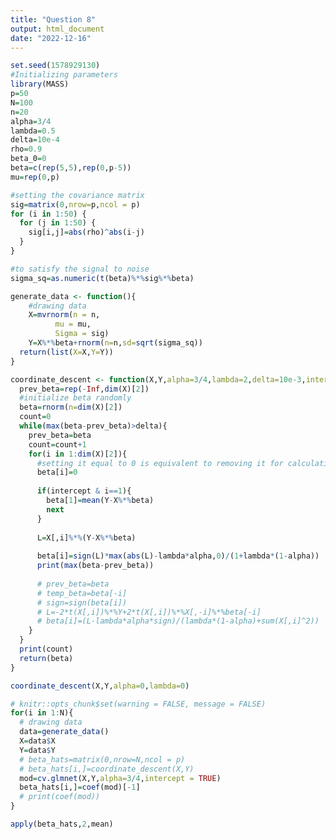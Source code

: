 ```yaml
---
title: "Question 8"
output: html_document
date: "2022-12-16"
---
```


```r
set.seed(1578929130)
#Initializing parameters
library(MASS)
p=50
N=100
n=20
alpha=3/4
lambda=0.5
delta=10e-4
rho=0.9
beta_0=0
beta=c(rep(5,5),rep(0,p-5))
mu=rep(0,p)

#setting the covariance matrix
sig=matrix(0,nrow=p,ncol = p)
for (i in 1:50) {
  for (j in 1:50) {
    sig[i,j]=abs(rho)^abs(i-j)
  }
}

#to satisfy the signal to noise
sigma_sq=as.numeric(t(beta)%*%sig%*%beta)
```

```r
generate_data <- function(){
    #drawing data
    X=mvrnorm(n = n,
          mu = mu, 
          Sigma = sig)
    Y=X%*%beta+rnorm(n=n,sd=sqrt(sigma_sq))
  return(list(X=X,Y=Y))
}
```


```r
coordinate_descent <- function(X,Y,alpha=3/4,lambda=2,delta=10e-3,intercept=F){
  prev_beta=rep(-Inf,dim(X)[2])
  #initialize beta randomly
  beta=rnorm(n=dim(X)[2])
  count=0
  while(max(beta-prev_beta)>delta){
    prev_beta=beta
    count=count+1
    for(i in 1:dim(X)[2]){
      #setting it equal to 0 is equivalent to removing it for calculations.
      beta[i]=0
      
      if(intercept & i==1){
        beta[1]=mean(Y-X%*%beta)
        next
      }
      
      L=X[,i]%*%(Y-X%*%beta)
      
      beta[i]=sign(L)*max(abs(L)-lambda*alpha,0)/(1+lambda*(1-alpha))
      print(max(beta-prev_beta))
      
      # prev_beta=beta
      # temp_beta=beta[-i]
      # sign=sign(beta[i])
      # L=-2*t(X[,i])%*%Y+2*t(X[,i])%*%X[,-i]%*%beta[-i]
      # beta[i]=(L-lambda*alpha*sign)/(lambda*(1-alpha)+sum(X[,i]^2))
    }
  }
  print(count)
  return(beta)
}
```

```r
coordinate_descent(X,Y,alpha=0,lambda=0)
```



```r
# knitr::opts_chunk$set(warning = FALSE, message = FALSE) 
for(i in 1:N){
  # drawing data
  data=generate_data()
  X=data$X
  Y=data$Y
  # beta_hats=matrix(0,nrow=N,ncol = p)
  # beta_hats[i,]=coordinate_descent(X,Y)
  mod=cv.glmnet(X,Y,alpha=3/4,intercept = TRUE)
  beta_hats[i,]=coef(mod)[-1]
  # print(coef(mod))
}

apply(beta_hats,2,mean)
```

